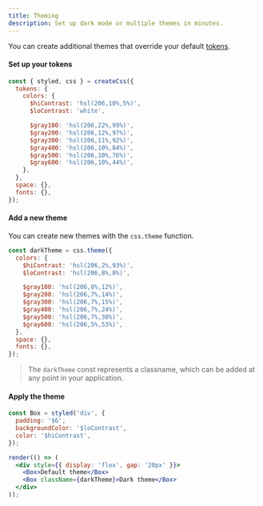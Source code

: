 ```yaml
---
title: Theming
description: Set up dark mode or multiple themes in minutes.
---
```


You can create additional themes that override your default [tokens](/docs/tokens).

#### Set up your tokens

```jsx
const { styled, css } = createCss({
  tokens: {
    colors: {
      $hiContrast: 'hsl(206,10%,5%)',
      $loContrast: 'white',

      $gray100: 'hsl(206,22%,99%)',
      $gray200: 'hsl(206,12%,97%)',
      $gray300: 'hsl(206,11%,92%)',
      $gray400: 'hsl(206,10%,84%)',
      $gray500: 'hsl(206,10%,76%)',
      $gray600: 'hsl(206,10%,44%)',
    },
  },
  space: {},
  fonts: {},
});
```

#### Add a new theme

You can create new themes with the `css.theme` function.

```jsx
const darkTheme = css.theme({
  colors: {
    $hiContrast: 'hsl(206,2%,93%)',
    $loContrast: 'hsl(206,8%,8%)',

    $gray100: 'hsl(206,8%,12%)',
    $gray200: 'hsl(206,7%,14%)',
    $gray300: 'hsl(206,7%,15%)',
    $gray400: 'hsl(206,7%,24%)',
    $gray500: 'hsl(206,7%,30%)',
    $gray600: 'hsl(206,5%,53%)',
  },
  space: {},
  fonts: {},
});
```

> The `darkTheme` const represents a classname, which can be added at any point in your application.

#### Apply the theme

```jsx live manual
const Box = styled('div', {
  padding: '$6',
  backgroundColor: '$loContrast',
  color: '$hiContrast',
});

render(() => (
  <div style={{ display: 'flex', gap: '20px' }}>
    <Box>Default theme</Box>
    <Box className={darkTheme}>Dark theme</Box>
  </div>
));
```
